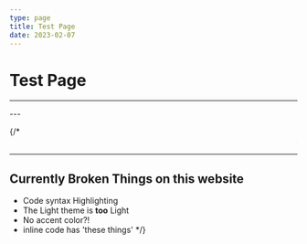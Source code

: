 ```yaml
---
type: page
title: Test Page
date: 2023-02-07
---
```


# Test Page

---

  <div class="newtons-cradle">
    <div class="newtons-cradle__dot"></div>
    <div class="newtons-cradle__dot"></div>
    <div class="newtons-cradle__dot"></div>
    <div class="newtons-cradle__dot"></div>
  </div>
---

{/* <marquee>:)</marquee>

---

## Currently Broken Things on this website
- Code syntax Highlighting
- The Light theme is **too** Light
- No accent color?!
- inline code has 'these things' */}
